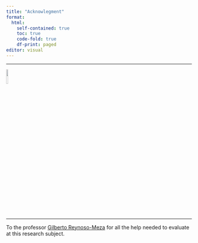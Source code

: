 ```yaml
---
title: "Acknowlegment"
format:
  html:
    self-contained: true
    toc: true
    code-fold: true
    df-print: paged
editor: visual
---
```


------------------------------------------------------------------------

<left> ![](https://raw.githubusercontent.com/rhozon/Doutorado/main/pucpr_logo.png){width="10%"} </left>

------------------------------------------------------------------------

To the professor [Gilberto Reynoso-Meza](https://www.pucpr.br/escola-politecnica/docente/gilberto-reynoso-meza/) for all the help needed to evaluate at this research subject.
